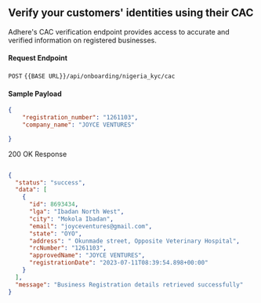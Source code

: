 ## Verify your customers' identities using their CAC 

Adhere's CAC verification endpoint provides access to accurate and verified information on registered businesses.

#### Request Endpoint

`POST` `{{BASE URL}}/api/onboarding/nigeria_kyc/cac`

#### Sample Payload
``` json
{    
    "registration_number": "1261103",
    "company_name": "JOYCE VENTURES"

}
```

200 OK Response

``` json

{
  "status": "success",
  "data": [
    {
      "id": 8693434,
      "lga": "Ibadan North West",
      "city": "Mokola Ibadan",
      "email": "joyceventures@gmail.com",
      "state": "OYO",
      "address": " Okunmade street, Opposite Veterinary Hospital",
      "rcNumber": "1261103",
      "approvedName": "JOYCE VENTURES",
      "registrationDate": "2023-07-11T08:39:54.898+00:00"
    }
  ],
  "message": "Business Registration details retrieved successfully"
}
```

